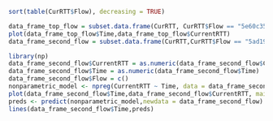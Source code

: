 ```r
sort(table(CurRTT$Flow), decreasing = TRUE)

```


```r
data_frame_top_flow = subset.data.frame(CurRTT, CurRTT$Flow == "5e60c35e7149c5c3da887ecafe1f6edc37cf86477fb6e005e9d8a5575ad95ae9",main = "Most common Flow", xlab = "Time", ylab = "Current RTT")
plot(data_frame_top_flow$Time,data_frame_top_flow$CurrentRTT)
data_frame_second_flow = subset.data.frame(CurRTT,CurRTT$Flow == "5ad195972890bd7425d5d4dba2106b0ddac22e074be5527341d365d336ee3214")

library(np)
data_frame_second_flow$CurrentRTT = as.numeric(data_frame_second_flow$CurrentRTT)
data_frame_second_flow$Time = as.numeric(data_frame_second_flow$Time)
data_frame_second_flow$Flow = c()
nonparametric_model <- npreg(CurrentRTT ~ Time, data = data_frame_second_flow)
plot(data_frame_second_flow$Time,data_frame_second_flow$CurrentRTT, main = "Second Most Common Flow", xlab = "Time", ylab = "Current RTT", col = "blue")
preds <- predict(nonparametric_model,newdata = data_frame_second_flow)
lines(data_frame_second_flow$Time,preds)
```
